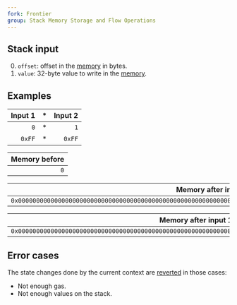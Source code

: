 ```yaml
---
fork: Frontier
group: Stack Memory Storage and Flow Operations
---
```


## Stack input

0. `offset`: offset in the [memory](/about) in bytes.
1. `value`: 32-byte value to write in the [memory](/about).

## Examples

| Input 1 | * | Input 2 |
|------:|--:|--:|
| `0` | * | `1` |
| `0xFF` | * | `0xFF` |

| Memory before |
|--------------:|
| `0` |

| Memory after input 1 |
|---------------------:|
| `0x00000000000000000000000000000000000000000000000000000000000000FF` |

| Memory after input 1 then 2 |
|----------------------------:|
| `0x0000000000000000000000000000000000000000000000000000000000000000FF` |

## Error cases

The state changes done by the current context are [reverted](#FD) in those cases:
- Not enough gas.
- Not enough values on the stack.
